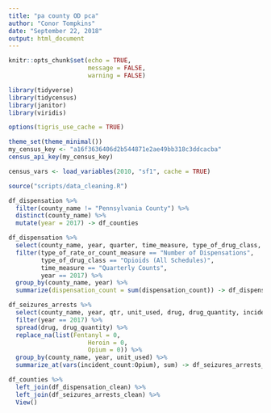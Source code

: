 ```yaml
---
title: "pa county OD pca"
author: "Conor Tompkins"
date: "September 22, 2018"
output: html_document
---
```


```r
knitr::opts_chunk$set(echo = TRUE,
                      message = FALSE,
                      warning = FALSE)
```

```r
library(tidyverse)
library(tidycensus)
library(janitor)
library(viridis)

options(tigris_use_cache = TRUE)

theme_set(theme_minimal())
my_census_key <- "a16f3636406d2b544871e2ae49bb318c3ddcacba"
census_api_key(my_census_key)

census_vars <- load_variables(2010, "sf1", cache = TRUE)

source("scripts/data_cleaning.R")
```

```r
df_dispensation %>% 
  filter(county_name != "Pennsylvania County") %>% 
  distinct(county_name) %>% 
  mutate(year = 2017) -> df_counties
```

```r
df_dispensation %>% 
  select(county_name, year, quarter, time_measure, type_of_drug_class, type_of_rate_or_count_measure, dispensation_count = rate_or_count) %>% 
  filter(type_of_rate_or_count_measure == "Number of Dispensations",
         type_of_drug_class == "Opioids (All Schedules)",
         time_measure == "Quarterly Counts",
         year == 2017) %>% 
  group_by(county_name, year) %>% 
  summarize(dispensation_count = sum(dispensation_count)) -> df_dispensation_clean
```

```r
df_seizures_arrests %>% 
  select(county_name, year, qtr, unit_used, drug, drug_quantity, incident_count, arrests) %>% 
  filter(year == 2017) %>% 
  spread(drug, drug_quantity) %>% 
  replace_na(list(Fentanyl = 0,
                      Heroin = 0,
                      Opium = 0)) %>% 
  group_by(county_name, year, unit_used) %>% 
  summarize_at(vars(incident_count:Opium), sum) -> df_seizures_arrests_clean
```

```r
df_counties %>% 
  left_join(df_dispensation_clean) %>% 
  left_join(df_seizures_arrests_clean) %>% 
  View()
```





